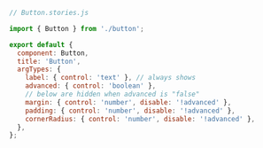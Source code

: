 ```js
// Button.stories.js

import { Button } from './button';

export default {
  component: Button,
  title: 'Button',
  argTypes: {
    label: { control: 'text' }, // always shows
    advanced: { control: 'boolean' },
    // below are hidden when advanced is "false"
    margin: { control: 'number', disable: '!advanced' },
    padding: { control: 'number', disable: '!advanced' },
    cornerRadius: { control: 'number', disable: '!advanced' },
  },
};
```
